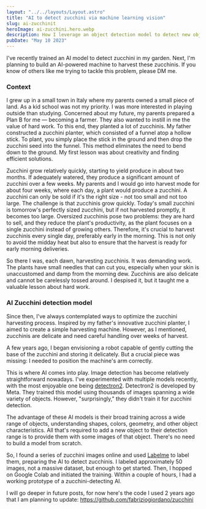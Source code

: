 ```yaml
---
layout: "../../layouts/Layout.astro"
title: "AI to detect zucchini via machine learning vision"
slug: ai-zucchinit
heroImage: ai-zucchini.hero.webp
description: How I leverage an object detection model to detect new objects, zucchini in this case
pubDate: "May 10 2023"
---
```



I've recently trained an AI model to detect zucchini in my garden. Next, I'm planning to build an AI-powered machine to harvest these zucchinis. If you know of others like me trying to tackle this problem, please DM me.

### Context
I grew up in a small town in Italy where my parents owned a small piece of land. As a kid school was not my priority. I was more interested in playing outside than studying. Concerned about my future, my parents prepared a Plan B for me — becoming a farmer. They also wanted to instill in me the value of hard work. To this end, they planted a lot of zucchinis. My father constructed a zucchini planter, which consisted of a funnel atop a hollow stick. To plant, you simply place the stick in the ground and then drop the zucchini seed into the funnel. This method eliminates the need to bend down to the ground. My first lesson was about creativity and finding efficient solutions.

Zucchini grow relatively quickly, starting to yield produce in about two months. If adequately watered, they produce a significant amount of zucchini over a few weeks. My parents and I would go into harvest mode for about four weeks, where each day, a plant would produce a zucchini. A zucchini can only be sold if it's the right size - not too small and not too large. The challenge is that zucchinis grow quickly. Today's small zucchini is tomorrow's perfectly sized zucchini, but if not harvested promptly, it becomes too large. Oversized zucchinis pose two problems: they are hard to sell, and they reduce the plant's productivity, as the plant focuses on a single zucchini instead of growing others. Therefore, it's crucial to harvest zucchinis every single day, preferably early in the morning. This is not only to avoid the midday heat but also to ensure that the harvest is ready for early morning deliveries.

So there I was, each dawn, harvesting zucchinis. It was demanding work. The plants have small needles that can cut you, especially when your skin is unaccustomed and damp from the morning dew. Zucchinis are also delicate and cannot be carelessly tossed around. I despised it, but it taught me a valuable lesson about hard work.

### AI Zucchini detection model
Since then, I've always contemplated ways to optimize the zucchini harvesting process. Inspired by my father's innovative zucchini planter, I aimed to create a simple harvesting machine. However, as I mentioned, zucchinis are delicate and need careful handling over weeks of harvest.

A few years ago, I began envisioning a robot capable of gently cutting the base of the zucchini and storing it delicately. But a crucial piece was missing: I needed to position the machine's arm correctly. 

This is where AI comes into play. Image detection has become relatively straightforward nowadays. I've experimented with multiple models recently, with the most enjoyable one being [detectron2](https://detectron2.readthedocs.io/en/latest/). Detectron2 is developed by Meta. They trained this model using thousands of images spanning a wide variety of objects. However, "surprisingly," they didn't train it for zucchini detection.

The advantage of these AI models is their broad training across a wide range of objects, understanding shapes, colors, geometry, and other object characteristics. All that's required to add a new object to their detection range is to provide them with some images of that object. There's no need to build a model from scratch.

So, I found a series of zucchini images online and used [Labelme](https://github.com/wkentaro/labelme) to label them, preparing the AI to detect zucchinis. I labeled approximately 50 images, not a massive dataset, but enough to get started. Then, I hopped on Google Colab and initiated the training. Within a couple of hours, I had a working prototype of a zucchini-detecting AI.

I will go deeper in future posts, for now here's the code I used 2 years ago that I am planning to update:
https://github.com/fabriziogiordano/zucchini

